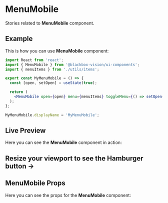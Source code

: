 

<Meta title="UI Components/MenuMobile" component={MenuMobile} />

# MenuMobile

Stories related to **MenuMobile** component.

## Example

This is how you can use **MenuMobile** component:

```jsx
import React from 'react';
import { MenuMobile } from '@blackbox-vision/ui-components';
import { menuItems } from './utils/items';

export const MyMenuMobile = () => {
  const [open, setOpen] = useState(true);

  return (
    <MenuMobile open={open} menu={menuItems} toggleMenu={() => setOpen(false)} />
  );
};

MyMenuMobile.displayName = 'MyMenuMobile';
```

## Live Preview

Here you can see the **MenuMobile** component in action:

<Preview withSource="none">
  <Story
    name="Get started"
    decorators={[withKnobs, addThemeProvider(lightTheme)]}
  >
    <div>
      <MenuMobileSample initialOpen={true} />
      <h2>
        Resize your viewport to see the <strong>Hamburger</strong> button →
      </h2>
    </div>
  </Story>
</Preview>

## MenuMobile Props

Here you can see the props for the **MenuMobile** component:

<Props of={MenuMobile} />
